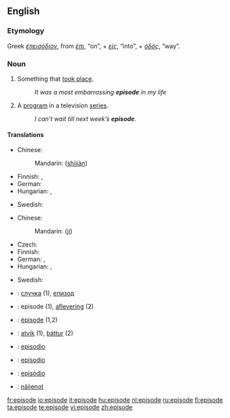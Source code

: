 {{see|Episode|épisode}}
==English==
{{wikipedia}}
===Etymology===
Greek ''[[έπεισόδιον]]'', from ''[[έπι]]'', “on”, + ''[[είς]]'', “into”, + ''[[όδός]]'', “way”.

===Noun===
{{en-noun}}

# Something that [[take place|took place]].
#: ''It was a most embarrassing '''episode''' in my life''
# A [[program]] in a television [[series]].
#: ''I can't wait till next week’s '''episode'''.''

====Translations====
{{trans-top|something that took place}}
* Chinese:
*: Mandarin: {{zh-ts|事件|事件}} ([[shì]][[jiàn]])
* Finnish: {{t+|fi|tapaus}}, {{t-|fi|episodi}}
* German: {{t+|de|Episode|f}}
* Hungarian: {{t|hu|esemény}}, {{t+|hu|epizód}}
{{trans-mid}}
*Swedish: {{t-|sv|episod|c}}
{{trans-bottom}}

{{trans-top|program in a television series}}
* Chinese:
*: Mandarin: {{zh-ts|集|集}} ([[jí]])
* Czech: {{t-|cs|epizoda|f}}
* Finnish: {{t+|fi|jakso}}
* German: {{t+|de|Episode|f}}, {{t+|de|Folge|f}}
* Hungarian: {{t+|hu|rész}}, {{t+|hu|epizód}}
{{trans-mid}}
*Swedish: {{t-|sv|episod|c}}
{{trans-bottom}}

{{checktrans-top}}
*{{ttbc|Bulgarian}}: [[случка]] {{f}} (1), [[епизод]] {{m}}
*{{ttbc|Dutch}}: episode {{f}} (1), [[aflevering]] {{f}} (2)
*{{ttbc|French}}: [[épisode]] {{f}} (1,2)
{{checktrans-mid}}
*{{ttbc|Icelandic}}: [[atvik]] (1), [[þáttur]] (2)
*{{ttbc|Interlingua}}: [[episodio]]
*{{ttbc|Spanish}}: [[episodio]]
*{{ttbc|Portuguese}}: [[episódio]]
*{{ttbc|Volapük}}: [[näijenot]]
{{checktrans-bottom}}

[[fr:episode]]
[[io:episode]]
[[it:episode]]
[[hu:episode]]
[[nl:episode]]
[[ru:episode]]
[[fi:episode]]
[[ta:episode]]
[[te:episode]]
[[vi:episode]]
[[zh:episode]]